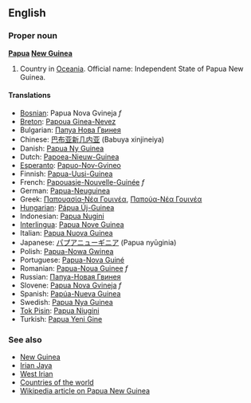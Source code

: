 ==English==
===Proper noun===
'''[[Papua]] [[New Guinea]]'''

# Country in [[Oceania]]. Official name: Independent State of Papua New Guinea.

====Translations====
*[[Bosnian]]: Papua Nova Gvineja ''f''
*[[Breton]]: [[Papoua Ginea-Nevez]]
*Bulgarian: [[Папуа Нова Гвинея]]
*Chinese: [[巴布亚新几内亚]] (Babuya xinjineiya)
*Danish: [[Papua Ny Guinea]]
*Dutch: [[Papoea-Nieuw-Guinea]]
*[[Esperanto]]: [[Papuo-Nov-Gvineo]]
*Finnish: [[Papua-Uusi-Guinea]]
*French: [[Papouasie-Nouvelle-Guinée]] ''f''
*German: [[Papua-Neuguinea]]
*Greek: [[Παπουασία-Νέα Γουινέα]], [[Παπούα-Νέα Γουινέα]]
*[[Hungarian]]: [[Pápua Új-Guinea]]
*Indonesian: [[Papua Nugini]]
*[[Interlingua]]: [[Papua Nove Guinea]]
*Italian: [[Papua Nuova Guinea]]
*Japanese: [[パプアニューギニア]] (Papua nyūginia)
*Polish: [[Papua-Nowa Gwinea]]
*Portuguese: [[Papua-Nova Guiné]]
*Romanian: [[Papua-Noua Guinee]] ''f''
*Russian: [[Папуа-Новая Гвинея]]
*Slovene: [[Papua Nova Gvineja]] ''f''
*Spanish: [[Papúa-Nueva Guinea]]
*Swedish: [[Papua Nya Guinea]]
*[[Tok Pisin]]: [[Papua Niugini]]
*Turkish: [[Papua Yeni Gine]]

===See also===
*[[New Guinea]]
*[[Irian Jaya]]
*[[West Irian]]
*[[Countries of the world]]
*[[w:Papua New Guinea|Wikipedia article on Papua New Guinea]]
